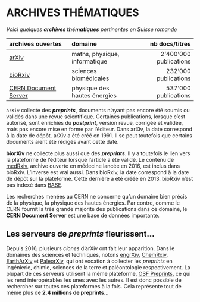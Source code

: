 # ARCHIVES THÉMATIQUES

*Voici quelques* ***archives thématiques*** *pertinentes en Suisse romande*   

| archives ouvertes | domaine | nb docs/titres |
| :-- | :-- | --: |
| [arXiv](https://arxiv.org) | maths, physique, informatique | 2'400'000 publications |
| [bioRxiv](https://biorxiv.org/about-biorxiv) | sciences biomédicales | 232'000 publications |
| [CERN Document Server](https://cds.cern.ch/) | physique des hautes énergies | 537'000 publications |

`arXiv` collecte des ***preprints***, documents n'ayant pas encore été soumis ou validés dans une revue scientifique. Certaines publications, lorsque c'est autorisé, sont enrichies du ***postprint***, version revue, corrigée et validée, mais pas encore mise en forme par l'éditeur. Dans arXiv, la date correspond à la date de dépôt. arXiv a été créé en 1991. Il se peut toutefois que certains documents aient été rédigés avant cette date.   

**biorXiv** ne collecte plus aussi que des ***preprints***. Il y a toutefois le lien vers la plateforme de l'éditeur lorsque l'article a été validé. Le contenu de [medRxiv](https://www.medrxiv.org/), archive ouverte en médecine lancée en 2016, est inclus dans bioRxiv. L'inverse est vrai aussi. Dans bioRxiv, la date correspond à la date de dépôt sur la plateforme. Cette dernière a été créée en 2013. bioRxiv n'est pas indexé dans [BASE](BASE.qmd).   

Les recherches menées au CERN ne concerne qu'un domaine bien précis de la physique, la physique des hautes énergies. Par contre, comme le CERN fournit la très grande majorité des publications dans ce domaine, le **CERN Document Server** est une base de données importante.   


## Les serveurs de *preprints* fleurissent...

Depuis 2016, plusieurs *clones* d'arXiv ont fait leur apparition. Dans le domaines des sciences et techniques, notons [engrXiv](https://osf.io/preprints/engrxiv/), [ChemRxiv](https://chemrxiv.org/engage/chemrxiv/public-dashboard), [EarthArXiv](https://eartharxiv.org/) et [PaleorXiv](https://paleorxiv.org/), qui ont vocation à collecter les *preprints* en ingénierie, chimie, sciences de la terre et paléontologie respectivement. La plupart de ces serveurs utilisent la même plateforme, [OSF Preprints](https://osf.io/preprints/), ce qui les rend interopérables les unes avec les autres. Il est donc possible de rechercher sur toutes ces plateformes à la fois. Cela représente tout de même plus de **2.4 millions de preprints**...
